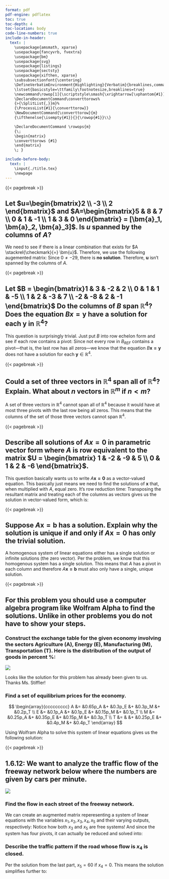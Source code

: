 ```yaml
---
format: pdf
pdf-engine: pdflatex
toc: true
toc-depth: 4
toc-location: body
code-line-numbers: true 
include-in-header: 
  text: |
    \usepackage{amsmath, xparse}
    \usepackage{fancyvrb, fvextra}
    \usepackage{bm}
    \usepackage{svg}
    \usepackage{listings}
    \usepackage{sectsty}
    \usepackage{xifthen, xparse}
    \subsubsectionfont{\centering}
    \DefineVerbatimEnvironment{Highlighting}{Verbatim}{breaklines,commandchars=\\\{\}}  
    \lstset{basicstyle=\ttfamily\footnotesize,breaklines=true}
    \newcommand\rowop[1]{\scriptstyle\smash{\xrightarrow[\vphantom{#1}]{\mkern-4mu#1\mkern-4mu}}}
    \DeclareDocumentCommand\converttorows%
    {>{\SplitList{,}}m}%
    {\ProcessList{#1}{\converttorow}}
    \NewDocumentCommand{\converttorow}{m}
    {\ifthenelse{\isempty{#1}}{}{\rowop{#1}}\\}

    \DeclareDocumentCommand \rowops{m}
    {\;
    \begin{matrix}
    \converttorows {#1}
    \end{matrix}
    \; }

include-before-body: 
  text: |
    \input{./title.tex}
    \newpage
---
```


{{< pagebreak >}}

## Let $u=\begin{bmatrix}2 \\ -3 \\ 2 \end{bmatrix}$ and $A=\begin{bmatrix}5 & 8 & 7 \\ 0 & 1 & -1 \\ 1 & 3 & 0 \end{bmatrix} = [\bm{a}_1, \bm{a}_2, \bm{a}_3]$. Is $u$ spanned by the columns of $A$?

We need to see if there is a linear combination that exists for $A \stackrel{\checkmark}{=} \bm{u}$. Therefore, we use the following augemented matrix:
\begin{align*}
[A | \bm{u}] = \left[\begin{array}{ccc|c}
5 & 8 & 7 & 2 \\
0 & 1 & -1 & -3 \\
1 & 3 & 0 & -2
\end{array}\right]\rowops{R_3,,R_1}
\left[\begin{array}{ccc|c}
1 & 3 & 0 & -2 \\
0 & 1 & -1 & -3 \\
5 & 8 & 7 & 2
\end{array}\right] &\\
\rowops{,,-5R_1+R_3} \left[\begin{array}{ccc|c}
1 & 3 & 0 & 2 \\
0 & 1 & -1 & -3 \\
0 & -7 & 7 & -8
\end{array}\right] \rowops{,,7R_2+R_3}\left[\begin{array}{ccc|c}
1 & 3 & 0 & 2 \\
0 & 1 & -1 & -3 \\
0 & 0 & 0 & -29
\end{array}\right] &
\end{align*}
Since $0 \ne -29$, there is **no solution**. Therefore, $\bm{u}$ isn't spanned by the columns of $A$.

{{< pagebreak >}}

## Let $B = \begin{bmatrix}1 & 3 & -2 & 2 \\ 0 & 1 & 1 & -5 \\ 1 & 2 & -3 & 7 \\ -2 & -8 & 2 & -1 \end{bmatrix}$ Do the columns of $B$ span $\mathbb{R}^4$? Does the equation $Bx=\bm{y}$ have a solution for each $\bm{y}$ in $\mathbb{R}^4$?

This question is surprisingly trivial. Just put $B$ into row echelon form and see if each row contains a pivot:
\begin{align*}
B = \begin{bmatrix}
1 & 3 & -2 & 2 \\
0 & 1 & 1 & -5 \\
1 & 2 & -3 & 7 \\
-2 & -8 & 2 & -1
\end{bmatrix} 
\rowops{,,-R_1+R_3,2R_1+R_4}
\begin{bmatrix}
1 & 3 & -2 & 2 \\
0 & 1 & 1 & -5 \\
0 & -1 & -1 & 5 \\
0 & -2 & -2 & 3
\end{bmatrix}
\rowops{,,R_2+R_3,2R_2+R_4}
\begin{bmatrix}
1 & 3 & -2 & 2 \\
0 & 1 & 1 & -5 \\
0 & 0 & 0 & 0 \\
0 & 0 & 0 & -7 
\end{bmatrix} &\\
\rowops{,,R_4,R_3}
\begin{bmatrix}
1 & 3 & -2 & 2 \\
0 & 1 & 1 & -5 \\
0 & 0 & 0 & -7 \\
0 & 0 & 0 & 0
\end{bmatrix} &
\end{align*}
Since not every row in $B_{REF}$ contains a pivot---that is, the last row has all zeros---we know that the equation $B\bm{x=y}$ does not have a solution for each $\bm{y} \in \mathbb{R}^4$.

{{< pagebreak >}}

## Could a set of three vectors in $\mathbb{R}^4$ span all of $\mathbb{R}^4$? Explain. What about $n$ vectors in $\mathbb{R}^m$ if $n < m$?

A set of three vectors in $\mathbb{R}^4$ cannot span all of $\mathbb{R}^4$ because it would have at most three pivots with the last row being all zeros. This means that the columns of the set of those three vectors cannot span $\mathbb{R}^4$.

{{< pagebreak >}}

## Describe all solutions of $Ax = 0$ in parametric vector form where $A$ is row equivalent to the matrix $U = \begin{bmatrix} 1 & -2 & -9 & 5 \\ 0 & 1 & 2 & -6 \end{bmatrix}$.

This question basically wants us to write $A\bm{x = 0}$ as a vector-valued equation. This basically just means we need to find the solutions of $\bm{x}$ that, when multiplied with $A$, equal zero. It's row reduction time:
\begin{align*}
[A|0] = \left[\begin{array}{cccc|c}
1 & -2 & -9 & 5 & 0 \\
0 & 1 & 2 & -6 & 0
\end{array}\right]
\rowops{2R_2+R1,}
\left[\begin{array}{cccc|c}
1 & 0 & -5 & -7 & 0 \\
0 & 1 & 2 & -6 & 0
\end{array}\right]
\end{align*}
Transposing the resultant matrix and treating each of the columns as vectors gives us the solution in vector-valued form, which is:

\begin{gather*}
\bm{x}z= \begin{bmatrix}
5 \\ -2 \\ 1 \\ 0
\end{bmatrix}s +
\begin{bmatrix}
7 \\ 6 \\ 0 \\ 1
\end{bmatrix}t, \{s, t \in \mathbb{R}\}
\end{gather*}

{{< pagebreak >}}

## Suppose $A\bm{x = b}$ has a solution. Explain why the solution is unique if and only if $A\bm{x=0}$ has only the trivial solution.

A homogenous system of linear equations either has a single solution or infinite solutions (the zero vector). Per the problem, we know that this homogenous system has a single solution. This means that $A$ has a pivot in each column and therefore $A\bm{x = b}$ must also only have a single, unique solution.

{{< pagebreak >}}

## For this problem you **should** use a computer algebra program like Wolfram Alpha to find the solutions. Unlike in other problems you do not have to show your steps.

### Construct the exchange table for the given economy involving the sectors Agriculture (A), Energy (E), Manufacturing (M), Transportation (T). Here is the distribution of the output of goods in percent %:

![](1.png)

Looks like the solution for this problem has already been given to us. Thanks Ms. Stiffler!

### Find a set of equilibrium prices for the economy.

$$
\begin{array}{ccccccccc}
A &= &0.65p_A &+ &0.3p_E &+ &0.3p_M &+ &0.2p_T \\
E &= &0.1p_A &+ &0.1p_E &+ &0.15p_M &+ &0.1p_T \\
M &= &0.25p_A &+ &0.35p_E &+ &0.15p_M &+ &0.3p_T \\
T &= & &+ &0.25p_E &+ &0.4p_M &+ &0.4p_T
\end{array}
$$

Using Wolfram Alpha to solve this system of linear equations gives us the following solution: 
\begin{gather*}
(p_A, p_E, p_M, p_T) = (2.03, 0.53, 1.17, 1)s, \{s \in \mathbb{R} \}
\end{gather*}

{{< pagebreak >}}

## 1.6.12: We want to analyze the traffic flow of the freeway network below where the numbers are given by cars per minute.

![](2.png)

### Find the flow in each street of the freeway network.

We can create an augmented matrix reperesenting a system of linear equations with the variables $x_1, x_2, x_3, x_4, x_5$ and their varying outputs, respectively:
\begin{gather*}
\left[\begin{array}{ccccc|c}
1 & 0 & -1 & -1 & 0 & 40 \\
1 & 1 & 0 & 0 & 0 & 200 \\
0 & 1 & 1 & 0 & -1 & 100 \\
0 & 0 & 0 & 1 & 1 & 60
\end{array}\right]
\end{gather*}
Notice how both $x_3$ and $x_5$ are free systems! And since the system has four pivots, it can actually be reduced and solved into:
\begin{gather*}
\begin{bmatrix}
x_1 \\ x_2 \\ x_3 \\ x_4 \\ x_5
\end{bmatrix} =
\begin{bmatrix}
100 \\ 100 \\ 0 \\ 60 \\ 0 
\end{bmatrix} +
\begin{bmatrix}
1 \\ -1 \\ 1 \\ 0 \\ 0
\end{bmatrix}x_3 +
\begin{bmatrix}
-1 \\ 1 \\ 0 \\ -1 \\ 1
\end{bmatrix}
\end{gather*}

### Describe the traffic pattern if the road whose flow is $x_4$ is closed.

Per the solution from the last part, $x_5 = 60$ if $x_4 = 0$. This means the solution simplifies further to: 
\begin{gather*}
\begin{bmatrix}
x_1 \\ x_2 \\ x_3 \\ x_4 \\ x_5
\end{bmatrix} =
\begin{bmatrix}
40 \\ 160 \\ 0 \\ 0 \\ 60
\end{bmatrix} +
\begin{bmatrix}
1 \\ -1 \\ 1 \\ 0 \\ 0
\end{bmatrix}x_3
\end{gather*}